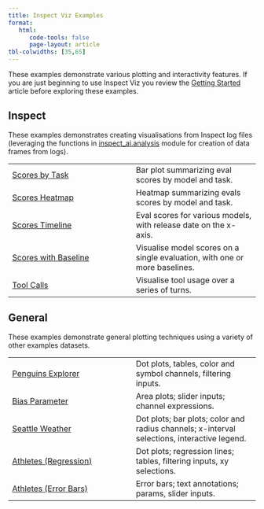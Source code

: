 ```yaml
---
title: Inspect Viz Examples
format: 
   html: 
      code-tools: false
      page-layout: article
tbl-colwidths: [35,65]
---
```


These examples demonstrate various plotting and interactivity features. If you are just beginning to use Inspect Viz you review the [Getting Started](../index.qmd) article before exploring these examples.

## Inspect

These examples demonstrates creating visualisations from Inspect log files (leveraging the functions in [inspect_ai.analysis](https://inspect.aisi.org.uk/dataframe.html) module for creation of data frames from logs).

|  |  |
|------------------------------------|------------------------------------|
| [Scores by Task](inspect/scores-by-task/index.qmd) | Bar plot summarizing eval scores by model and task. |
| [Scores Heatmap](inspect/scores-heatmap/index.qmd) | Heatmap summarizing evals scores by model and task. |
| [Scores Timeline](inspect/scores-timeline/index.qmd) | Eval scores for various models, with release date on the x-axis. |
| [Scores with Baseline](inspect/scores-with-baseline/index.qmd) | Visualise model scores on a single evaluation, with one or more baselines. |
| [Tool Calls](inspect/tool-calls/index.qmd) | Visualise tool usage over a series of turns. |


## General

These examples demonstrate general plotting techniques using a variety of other examples datasets.

|  |  |
|------------------------------------|------------------------------------|
| [Penguins Explorer](general/penguins/index.qmd) | Dot plots, tables, color and symbol channels, filtering inputs. |
| [Bias Parameter](general/bias-parameter/index.qmd) | Area plots; slider inputs; channel expressions. |
| [Seattle Weather](general/seattle-weather/index.qmd) | Dot plots; bar plots; color and radius channels; x-interval selections, interactive legend. |
| [Athletes (Regression)](general/athletes-regression/index.qmd) | Dot plots; regression lines; tables, filtering inputs, xy selections. |
| [Athletes (Error Bars)](general/athletes-errorbars/index.qmd) | Error bars; text annotations; params, slider inputs. |

